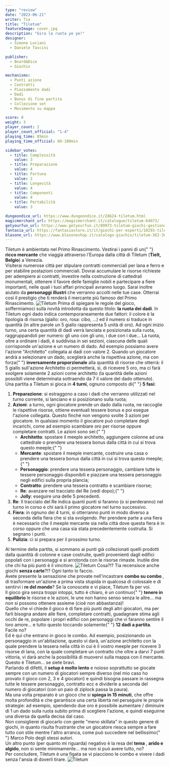 ```yaml
---
type: "review"
date: "2023-06-21"
writer: Tia
title: "Tiletum"
featureImage: cover.jpg
description: "Gira la ruota ye ye!"
designer:
  - Simone Luciani
  - Daniele Tascini

publisher:
  - Board&Dice
  - Giochix

mechanisms:
  - Punti azione
  - Contratti
  - Piazzamento dadi
  - Dadi
  - Bonus di fine partita
  - Collezione set
  - Movimento su mappa

score: 8
weight: 3
player_count: 2
player_count_official: "1-4"
playing_time: 85min
playing_time_official: 60-100min

sidebar_votes:
  - title: Complessità
    value: 3
  - title: Preparazione
    value: 4
  - title: Fortuna
    value: 2
  - title: Longevità
    value: 4
  - title: Componenti
    value: 4
  - title: Portabilità
    value: 3

dungeondice_url: https://www.dungeondice.it/28624-tiletum.html
magicmerchant_url: https://magicmerchant.it/catalogue/tiletum-64073/
getyourfun_url: https://www.getyourfun.it/09973-tiletum-giochi-gestionali.html
fantasia_url: https://fantasiastore.it/it/giochi-per-esperti/18293-tiletum-ita.html
blasone_url: https://www.blasoneshop.it/catalogo-giochix/tiletum-362-3055
---
```


<Setting>
  Tiletum è ambientato nel Primo Rinascimento. Vestirai i panni di un{" "}
  <strong>ricco mercante</strong> che viaggia attraverso l'Europa dalla città di
  Tiletum (<strong>Tielt, Belgio</strong>) a Venezia.
  <br />
  Visiterai numerose città per stipulare contratti commerciali per lana e ferro
  e per stabilire postazioni commerciali. Dovrai accumulare le risorse richieste
  per adempiere ai contratti, investire nella costruzione di cattedrali
  monumentali, ottenere il favore delle famiglie nobili e partecipare a fiere
  importanti, nelle quali i tuoi affari principali avranno luogo. Sarai inoltre
  aiutato da <strong>personaggi illustri</strong> che verranno accolti nelle tue
  case. Otterrai così il prestigio che ti renderà il mercante più famoso del
  Primo Rinascimento.
</Setting>

<img src="./game1.jpg" alt="Tiletum" />

<Rules>
  Prima di spiegare le regole del gioco, soffermiamoci sulla novità introdotta
  da questo titolo: <strong>la ruota dei dadi</strong>. In Tiletum ogni dado
  indica contemporaneamente due fattori: il colore è la tipologia di risorsa
  (giallo: oro, rosa: cibo, …) ed il numero si traduce in quantità (in altre
  parole un 5 giallo rappresenta 5 unità di oro). Ad ogni inizio turno, una
  certa quantità di dadi verrà lanciata e posizionata sulla ruota,
  raggruppandoli per numero: gli uno con gli uno, i due con i due… La ruota,
  oltre a ordinare i dadi, è suddivisa in sei sezioni, ciascuna delle quali
  corrisponde un'azione e un numero di dado. Ad esempio possiamo avere l'azione
  "Architetto" collegata ai dadi con valore 2. Quando un giocatore andrà a
  selezionare un dado, sceglierà anche la rispettiva azione, ma con forza{" "}
  <strong>inversamente proporzionale</strong> alla quantità di risorse che
  otterrà: il 5 giallo sull'azione Architetto ci permetterà, sì, di ricevere 5
  oro, ma ci farà svolgere solamente 2 azioni come architetto (la quantità delle
  azioni possibili viene determinata sottraendo da 7 il valore del dado
  ottenuto). <br />
  Una partita a Tiletum si gioca in <strong>4 turni</strong>, ognuno composto di{" "}
  <strong>5 fasi</strong>:<ol>
    <li>
      <strong>Preparazione</strong>: si estraggono a caso i dadi che verranno
      utilizzati nel turno corrente, si lanciano e si posizionano sulla ruota;
    </li>
    <li>
      <strong>Azioni</strong>: a turno, ogni giocatore prende un dado dalla
      ruota, ne raccoglie le rispettive risorse, ottiene eventuali tessere bonus
      e poi esegue l'azione collegata. Questo finché non vengono svolte 3 azioni
      per giocatore. In qualsiasi momento il giocatore può completare degli
      incarichi, come ad esempio scambiare oro per risorse oppure completare
      contratti. Le azioni sono sei:{" "}
      <ul>
        <li>
          <strong>Architetto</strong>: spostare il meeple architetto, aggiungere
          colonne ad una cattedrale o prendere una tessera bonus dalla città in
          cui si trova questo meeple;{" "}
        </li>
        <li>
          <strong>Mercante</strong>: spostare il meeple mercante, costruire una
          casa o prendere una tessera bonus dalla città in cui si trova questo
          meeple;{" "}
        </li>
        <li>
          <strong>Personaggio</strong>: prendere una tessera personaggio,
          cambiare tutte le tessere personaggio disponibili e piazzare una
          tessera personaggio negli edifici sulla propria plancia;
        </li>
        <li>
          <strong>Contratto</strong>: prendere una tessera contratto e scambiare
          risorse;
        </li>
        <li>
          <strong>Re</strong>: avanzare nel tracciato del Re (vedi dopo);{" "}
        </li>
        <li>
          <strong>Jolly</strong>: eseguire una delle 5 precedenti.
        </li>
      </ul>
    </li>
    <li>
      <strong>Re</strong>: Il tracciato del Re indica quanti punti si faranno (o
      si perderanno) nel turno in corso e chi sarà il primo giocatore nel turno
      successivo.
    </li>
    <li>
      <strong>Fiera</strong>: in ognuno dei 4 turni, si otterranno punti in modo
      diverso a seconda della fiera che si sta svolgendo. Per prendere parte a
      una fiera è necessario che il meeple mercante sia nella città dove questa
      fiera è in corso oppure che una casa sia stata precedentemente costruita.
      Si segnano i punti.
    </li>
    <li>
      <strong>Pulizia</strong>: ci si prepara per il prossimo turno.
    </li>
  </ol>
  Al termine della partita, si sommano ai punti già collezionati quelli prodotti
  dalla quantità di colonne e case costruite, quelli provenienti dagli edifici
  popolati con i personaggi e si arrotonda con le risorse rimaste. Inutile dire
  che chi ha più punti è il vincitore.
</Rules>

<img src="./game2.jpg" alt="Tiletum" />

<Feedback>
  Cosa?!? Tia recensisce anche giochi <strong>senza carte</strong>?!? Ogni tanto
  lo faccio. <br />
  Avete presente la sensazione che provate nell'incastrare <strong>
    combo su combo
  </strong>, di trasformare un'azione a prima vista stupida in qualcosa di colossale
  e di sentirvi i <strong>re del mondo</strong>? Se la conoscete e vi piace, Tiletum
  fa per voi. <br />
  Il gioco gira senza troppi intoppi, tutto è chiaro, è un continuo{" "}
  <strong>tenere in equilibrio</strong> le risorse e le azioni, le une non hanno
  senso senza le altre… ma non si possono ottenere assieme (cioè non
  abbastanza)!
  <br />
  Quello che vi chiede il gioco è di fare più punti degli altri giocatori, ma
  per farli bisogna andare alle fiere, completare contratti, guadagnare stima
  agli occhi de re, popolare i propri edifici con personaggi che vi faranno
  sentire il loro amore… e tutto questo toccando solamente{" "}
  <strong>12 dadi a partita</strong>. Facile no? <br />
  Ed è qui che entrano in gioco le combo. Ad esempio, posizionando un personaggio
  in un'abitazione, questo vi darà, un'azione architetto con la quale prendere la
  tessera nella città in cui è il vostro meeple per ricevere 3 risorse di lana, con
  la quale completare un contratto che oltre a darvi 7 punti vittoria, vi darà anche
  la possibilità di muovervi sulla mappa con il mercante. Questo è Tiletum… se siete
  bravi. <br />
  Parlando di difetti, il <strong>setup è molto lento</strong> e noioso
  soprattutto se giocate sempre con un numero di giocatori sempre diverso (nel
  mio caso ho provato il gioco con 2, 3 e 4 giocatori) e quindi bisogna passare
  in rassegna tutte le tessere personaggio, contratto ecc e dividerle a seconda
  del numero di giocatori (con un paio di ziplock passa la paura). <br />
  Ma una volta preparato è un gioco che si <strong>spiega in 15 minuti</strong>,
  che offre molta profondità e che garantisce una certa libertà nel perseguire le
  proprie strategie: ad esempio, spendendo due oro è possibile aumentare / diminuire
  di 1 un dado sulla ruota subito prima di scegliere l'azione, e quindi eseguirne
  una diversa da quella decisa dal caso. <br />
  Non consiglierei di giocarlo con gente "meno skillata" in questo genere di
  giochi, in quanto risulta frustrante che un giocatore riesca sempre a fare
  tutto con stile mentre l'altro arranca, come può succedere nel bellissimo{" "}
  <Link to="/reviews/sulle-tracce-di-marco-polo/">Marco Polo</Link> degli stessi
  autori. <br />
  Un altro punto (per quanto mi riguarda) negativo è la resa del <strong>
    tema
  </strong>, <strong>arido e algido</strong>, non si sente minimamente… ma non si
  può avere tutto, no? <br />
  Per concludere, Tiletum è una figata se vi piacciono le combo e vivere i dadi
  senza l'ansia di doverli tirare.
</Feedback>

<img src="./game3.jpg" alt="Tiletum" />
